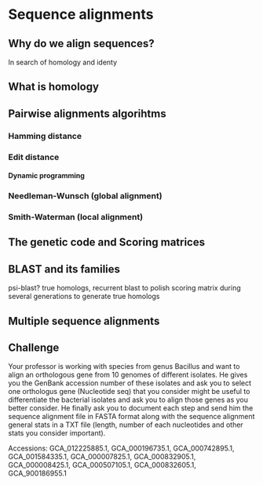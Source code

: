 # Sequence alignments {#sec-aliignments}

## Why do we align sequences?

In search of homology and identy

## What is homology

## Pairwise alignments algorihtms

### Hamming distance

### Edit distance

#### Dynamic programming

### Needleman-Wunsch (global alignment)

### Smith-Waterman (local alignment)

## The genetic code and Scoring matrices

## BLAST and its families

psi-blast? true homologs, recurrent blast to polish scoring matrix during several generations to generate true homologs

## Multiple sequence alignments



::: {.callout-warning}
## Challenge
Your professor is working with species from genus  Bacillus and want to align an orthologous gene from 10 genomes of different isolates. He gives you the GenBank accession number of these isolates and ask you to select one orthologus gene (Nucleotide seq) that you consider might be useful to differentiate the bacterial isolates and ask you to align those genes as you better consider. He finally ask you to document each step and send him the sequence alignment file in FASTA format along with the sequence alignment general stats in a TXT file (length, number of each nucleotides and other stats you consider important).

Accessions: GCA_012225885.1, GCA_000196735.1, GCA_000742895.1, GCA_001584335.1, GCA_000007825.1, GCA_000832905.1, GCA_000008425.1, GCA_000507105.1, GCA_000832605.1, GCA_900186955.1
:::
